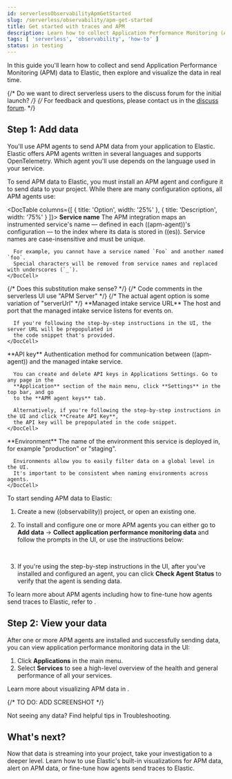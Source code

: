```yaml
---
id: serverlessObservabilityApmGetStarted
slug: /serverless/observability/apm-get-started
title: Get started with traces and APM
description: Learn how to collect Application Performance Monitoring (APM) data and visualize it in real time. 
tags: [ 'serverless', 'observability', 'how-to' ]
status: in testing
---
```




<Testing />

<div id="ingest-traces"></div>


In this guide you'll learn how to collect and send Application Performance Monitoring (APM) data
to Elastic, then explore and visualize the data in real time.

{/* Do we want to direct serverless users to the discuss forum for the initial launch? */}
{/* For feedback and questions, please contact us in the [discuss forum](((forum))). */}

<div id="add-apm-integration-agents"></div>

## Step 1: Add data

You'll use APM agents to send APM data from your application to Elastic. Elastic offers APM agents
written in several languages and supports OpenTelemetry. Which agent you'll use depends on the language used in your service.

To send APM data to Elastic, you must install an APM agent and configure it to send data to
your project. While there are many configuration options, all APM agents use:

<DocTable columns={[
  { title: 'Option', width: '25%' },
  { title: 'Description', width: '75%' }
]}>
  <DocRow>
    <DocCell>**Service name**</DocCell>
    <DocCell>
      The APM integration maps an instrumented service's name &mdash; defined in
      each ((apm-agent))'s configuration &mdash; to the index where its data is stored in ((es)).
      Service names are case-insensitive and must be unique.
      
      For example, you cannot have a service named `Foo` and another named `foo`.
      Special characters will be removed from service names and replaced with underscores (`_`).
    </DocCell>
  </DocRow>
  <DocRow>
    {/* Does this substitution make sense? */}
    {/* Code comments in the serverless UI use "APM Server" */}
    {/* The actual agent option is some variation of "serverUrl" */}
    <DocCell>**Managed intake service URL**</DocCell>
    <DocCell>
      The host and port that the managed intake service listens for events on.
      
      If you're following the step-by-step instructions in the UI, the server URL will be prepopulated in
      the code snippet that's provided.
    </DocCell>
  </DocRow>
  <DocRow>
    <DocCell>**API key**</DocCell>
    <DocCell>
      Authentication method for communication between ((apm-agent)) and the managed intake service.
      
      You can create and delete API keys in Applications Settings. Go to any page in the
      **Application** section of the main menu, click **Settings** in the top bar, and go
      to the **APM agent keys** tab.

      Alternatively, if you're following the step-by-step instructions in the UI and click **Create API Key**,
      the API key will be prepopulated in the code snippet.
    </DocCell>
  </DocRow>
  <DocRow>
    <DocCell>**Environment**</DocCell>
    <DocCell>
      The name of the environment this service is deployed in, for example "production" or "staging".

      Environments allow you to easily filter data on a global level in the UI.
      It's important to be consistent when naming environments across agents.
    </DocCell>
  </DocRow>
</DocTable>

To start sending APM data to Elastic:

1. <DocLink id="serverlessObservabilityCreateAnObservabilityProject">Create a new ((observability)) project</DocLink>, or open an existing one.
1. To install and configure one or more APM agents you can either go to **Add data** -> **Collect application performance monitoring data** and follow the prompts in the UI, or use the instructions below:

    <DocTabs hasBorder>
      <DocTab name="Java"><Java /></DocTab>
      <DocTab name="Node.js"><Node /></DocTab>
      <DocTab name="Python"><Python /></DocTab>
      <DocTab name="Ruby"><Ruby /></DocTab>
      <DocTab name="Go"><Go /></DocTab>
      <DocTab name=".NET"><Net /></DocTab>
      <DocTab name="PHP"><Php /></DocTab>
      <DocTab name="OpenTelemetry"><OpenTelemetry /></DocTab>
    </DocTabs>

    <br />

1. If you're using the step-by-step instructions in the UI, after you've installed and configured an agent,
you can click **Check Agent Status** to verify that the agent is sending data.

To learn more about APM agents including how to fine-tune how agents send traces to Elastic,
refer to <DocLink id="serverlessObservabilityApmSendTracesToElastic" />.

<div id="view-apm-integration-data"></div>

## Step 2: View your data

After one or more APM agents are installed and successfully sending data, you can view
application performance monitoring data in the UI:

1. Click **Applications** in the main menu.
1. Select **Services** to see a high-level overview of the health and general
   performance of all your services.

Learn more about visualizing APM data in <DocLink id="serverlessObservabilityApmViewAndAnalyzeTraces" />.

{/* TO DO: ADD SCREENSHOT */}

<DocCallOut title="Tip">
Not seeing any data? Find helpful tips in <DocLink id="serverlessObservabilityApmTroubleshooting">Troubleshooting</DocLink>.
</DocCallOut>

## What's next?

Now that data is streaming into your project, take your investigation to a
deeper level. Learn how to use <DocLink id="serverlessObservabilityApmViewAndAnalyzeTraces">Elastic's built-in visualizations for APM data</DocLink>,
<DocLink id="serverlessObservabilityAlerting">alert on APM data</DocLink>,
or <DocLink id="serverlessObservabilityApmSendTracesToElastic">fine-tune how agents send traces to Elastic</DocLink>.


<Feedback slug="/serverless/observability/apm-get-started" filepath="docs/apm/apm-get-started.mdx" />

